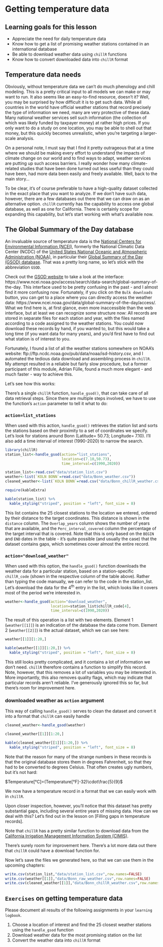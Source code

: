 # Getting temperature data {#get_temp_data}

## Learning goals for this lesson {-#goals_get_temps}

- Appreciate the need for daily temperature data
- Know how to get a list of promising weather stations contained in an international database
- Be able to download weather data using `chillR` functions
- Know how to convert downloaded data into `chillR` format

## Temperature data needs

Obviously, without temperature data we can't do much phenology and chill modeling. This is a pretty critical input to all models we can make or may want to run. It also seems like an easy-to-find resource, doesn't it? Well, you may be surprised by how difficult it is to get such data. While all countries in the world have official weather stations that record precisely the type of information we need, many are very protective of these data. Many national weather services sell such information (the collection of which was likely funded by taxpayer money) at rather high prices. If you only want to do a study on one location, you may be able to shell out that money, but this quickly becomes unrealistic, when you're targeting a larger-scale analysis.

On a personal note, I must say that I find it pretty outrageous that at a time where we should be making every effort to understand the impacts of climate change on our world and to find ways to adapt, weather services are putting up such access barriers. I really wonder how many climate-related studies that have been done turned out less useful than they could have been, had more data been easily and freely available. Well, back to the main story...

To be clear, it's of course preferable to have a high-quality dataset collected in the exact place that you want to analyze. If we don't have such data, however, there are a few databases out there that we can draw on as an alternative option. `chillR` currently has the capability to access one global database, as well as one for California. There is certainly scope for expanding this capability, but let's start working with what's available now.

## The Global Summary of the Day database

An invaluable source of temperature data is the [National Centers for Environmental Information (NCEI)](https://www.ncei.noaa.gov/), formerly the National Climatic Data Center (NCDC) of the [United States National Oceanic and Atmospheric Administration (NOAA)](https://www.noaa.gov/), in particular their [Global Summary of the Day (GSOD) database](https://www.ncei.noaa.gov/access/search/data-search/global-summary-of-the-day). That was a pretty long name, so let's stick with the abbreviation `GSOD`.

Check out the [GSOD website](https://www.ncei.noaa.gov/access/search/data-search/global-summary-of-the-day) to take a look at the interface: https://www.ncei.noaa.gov/access/search/data-search/global-summary-of-the-day. This interface used to be pretty confusing in the past - and I almost find it more confusing now. Fortunately, if you click on the `Bulk downloads` button, you can get to a place where you can directly access the weather data: https://www.ncei.noaa.gov/data/global-summary-of-the-day/access/. What we find here is, at first glance, even more inaccessible than the web interface, but at least we can recognize some structure now: All records are stored in separate files for each station and year, with the files named according to a code assigned to the weather stations. You could now download these records by hand, if you wanted to, but this would take a long time (if you want data for many years), and you'd first have to find out what station is of interest to you.

Fortunately, I found a list of all the weather stations somewhere on NOAA's website: ftp://ftp.ncdc.noaa.gov/pub/data/noaa/isd-history.csv, and I automated the tedious data download and assembling process in `chillR`. My attempt resulted in a reliable but fairly slow procedure, but a former participant of this module, Adrian Fülle, found a much more elegant - and much faster - way to achieve this.

Let's see how this works:

There's a single `chillR` function, `handle_gsod()`, that can take care of all data retrieval steps. Since there are multiple steps involved, we have to use the function's `action` parameter to tell it what to do:

### `action=list_stations`

When used with this action, `handle_gsod()` retrieves the station list and sorts the stations based on their proximity to a set of coordinates we specify. Let's look for stations around Bonn (Latitude= 50.73; Longitude= 7.10). I'll also add a time interval of interest (1990-2020) to narrow the search.

```r
library(chillR)
station_list<-handle_gsod(action="list_stations",
                          location=c(7.10,50.73),
                          time_interval=c(1990,2020))
```

```r
station_list<-read.csv("data/station_list.csv")
weather<-list(`KOLN BONN`=read.csv("data/Bonn_weather.csv"))
cleaned_weather<-list(`KOLN BONN`=read.csv("data/Bonn_chillR_weather.csv"))
```

```r
require(kableExtra)

kable(station_list) %>%
  kable_styling("striped", position = "left", font_size = 8)

```

This list contains the 25 closest stations to the location we entered, ordered by their distance to the target coordinates. This distance is shown in the `distance` column. The `Overlap_years` column shows the number of years that are available, and the `Perc_interval_covered` column the percentage of the target interval that is covered. Note that this is only based on the `BEGIN` and `END` dates in the table - it's quite possible (and usually the case) that the dataset contains gaps, which sometimes cover almost the entire record.

### `action="download_weather"`

When used with this option, the `handle_gsod()` function downloads the weather data for a particular station, based on a station-specific `chillR_code` (shown in the respective column of the table above). Rather than typing the code manually, we can refer to the code in the station_list. Let's download the data for the 4^th^ entry in the list, which looks like it covers most of the period we're interested in.

```r
weather<-handle_gsod(action="download_weather",
                     location=station_list$chillR_code[4],
                     time_interval=c(1990,2020))
```

The result of this operation is a list with two elements. Element 1 (`weather[[1]]`) is an indication of the database the data come from. Element 2 (`weather[[2]]`) is the actual dataset, which we can see here:

```r
weather[[1]][1:20,]
```

```r
kable(weather[[1]][1:20,]) %>%
  kable_styling("striped", position = "left", font_size = 8)

```

This still looks pretty complicated, and it contains a lot of information we don't need. `chillR` therefore contains a function to simplify this record. Note, however, that this removes a lot of variables you may be interested in. More importantly, this also removes quality flags, which may indicate that particular records aren't reliable. I've generously ignored this so far, but there's room for improvement here.

### downloaded weather as `action` argument

This way of calling `handle_gsod()` serves to clean the dataset and convert it into a format that `chillR` can easily handle

```r
cleaned_weather<-handle_gsod(weather)
```

```r
cleaned_weather[[1]][1:20,]

```

```r
kable(cleaned_weather[[1]][1:20,]) %>%
  kable_styling("striped", position = "left", font_size = 8)

```

Note that the reason for many of the strange numbers in these records is that the original database stores them in degrees Fahrenheit, so that they had to be converted to degrees Celsius. That often creates ugly numbers, but it's not hard:

$Temperature[°C]=(Temperature[°F]-32)\cdot\frac{5}{9}$

We now have a temperature record in a format that we can easily work with in `chillR`.

Upon closer inspection, however, you'll notice that this dataset has pretty substantial gaps, including several entire years of missing data. How can we deal with this? Let's find out in the lesson on [Filling gaps in temperature records].

Note that `chillR` has a pretty similar function to download data from the [California Irrigation Management Information System (CIMIS)](https://cimis.water.ca.gov/).

There's surely room for improvement here. There's a lot more data out there that `chillR` could have a download function for.

Now let's save the files we generated here, so that we can use them in the upcoming chapters:

```r
write.csv(station_list,"data/station_list.csv",row.names=FALSE)
write.csv(weather[[1]],"data/Bonn_raw_weather.csv",row.names=FALSE)
write.csv(cleaned_weather[[1]],"data/Bonn_chillR_weather.csv",row.names=FALSE)

```



## `Exercises` on getting temperature data {-#exercises_getting}

Please document all results of the following assignments in your `learning logbook`.

1) Choose a location of interest and find the 25 closest weather stations using the `handle_gsod` function
2) Download weather data for the most promising station on the list
3) Convert the weather data into `chillR` format
